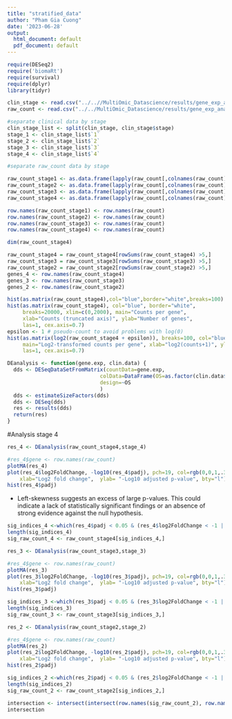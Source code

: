 ```yaml
---
title: "stratified_data"
author: "Pham Gia Cuong"
date: '2023-06-28'
output:
  html_document: default
  pdf_document: default
---
```

```r
require(DESeq2)
require('biomaRt')
require(survival)
require(dplyr)
library(tidyr)
```

```r
clin_stage <- read.csv("../..//MultiOmic_Datascience/results/gene_exp_analysis/clinical.csv",header=TRUE,sep="\t")
raw_count <- read.csv("../../MultiOmic_Datascience/results/gene_exp_analysis/count_data.csv",header=TRUE,sep = "\t")
```


```r
#separate clinical data by stage
clin_stage_list <- split(clin_stage, clin_stage$stage)
stage_1 <- clin_stage_list$`1`
stage_2 <- clin_stage_list$`2`
stage_3 <- clin_stage_list$`3`
stage_4 <- clin_stage_list$`4`

#separate raw_count data by stage

raw_count_stage1 <- as.data.frame(lapply(raw_count[,colnames(raw_count) %in% stage_1$sample], as.integer))
raw_count_stage2 <- as.data.frame(lapply(raw_count[,colnames(raw_count) %in% stage_2$sample], as.integer)) 
raw_count_stage3 <- as.data.frame(lapply(raw_count[,colnames(raw_count) %in% stage_3$sample], as.integer)) 
raw_count_stage4 <- as.data.frame(lapply(raw_count[,colnames(raw_count) %in% stage_4$sample], as.integer)) 

row.names(raw_count_stage1) <- row.names(raw_count)
row.names(raw_count_stage2) <- row.names(raw_count)
row.names(raw_count_stage3) <- row.names(raw_count)
row.names(raw_count_stage4) <- row.names(raw_count)
```

```r
dim(raw_count_stage4)
```
```r

raw_count_stage4 = raw_count_stage4[rowSums(raw_count_stage4) >5,]
raw_count_stage3 = raw_count_stage3[rowSums(raw_count_stage3) >5,]
raw_count_stage2 = raw_count_stage2[rowSums(raw_count_stage2) >5,]
genes_4 <- row.names(raw_count_stage4)
genes_3 <- row.names(raw_count_stage3)
genes_2 <- row.names(raw_count_stage2)
```
```r
hist(as.matrix(raw_count_stage4),col="blue",border="white",breaks=100)
hist(as.matrix(raw_count_stage4), col="blue", border="white",
     breaks=20000, xlim=c(0,2000), main="Counts per gene",
     xlab="Counts (truncated axis)", ylab="Number of genes", 
     las=1, cex.axis=0.7)
epsilon <- 1 # pseudo-count to avoid problems with log(0)
hist(as.matrix(log2(raw_count_stage4 + epsilon)), breaks=100, col="blue", border="white",
     main="Log2-transformed counts per gene", xlab="log2(counts+1)", ylab="Number of genes", 
     las=1, cex.axis=0.7)
```

```r
DEanalysis <- function(gene.exp, clin.data) {
  dds <- DESeqDataSetFromMatrix(countData=gene.exp,
                              colData=DataFrame(OS=as.factor(clin.data$OS)),
                              design=~OS
                              )
  dds <- estimateSizeFactors(dds)
  dds <- DESeq(dds)
  res <- results(dds)
  return(res)
}
```

#Analysis stage 4
```r
res_4 <- DEanalysis(raw_count_stage4,stage_4)

```
```r
#res_4$gene <- row.names(raw_count)
plotMA(res_4)
plot(res_4$log2FoldChange, -log10(res_4$padj), pch=19, col=rgb(0,0,1,.3), xlim=c(-6,6),
    xlab="Log2 fold change",  ylab= "-Log10 adjusted p-value", bty="l")
hist(res_4$padj)
```
- Left-skewness suggests an excess of large p-values. This could indicate a lack of statistically significant findings or an absence of strong evidence against the null hypothesis.

```r
sig_indices_4 <-which(res_4$padj < 0.05 & (res_4$log2FoldChange < -1 | res_4$log2FoldChange > 1))
length(sig_indices_4)
sig_raw_count_4 <- raw_count_stage4[sig_indices_4,] 
```
```r
res_3 <- DEanalysis(raw_count_stage3,stage_3)
```

```r
#res_4$gene <- row.names(raw_count)
plotMA(res_3)
plot(res_3$log2FoldChange, -log10(res_3$padj), pch=19, col=rgb(0,0,1,.3), xlim=c(-6,6),
    xlab="Log2 fold change",  ylab= "-Log10 adjusted p-value", bty="l")
hist(res_3$padj)
```
```r
sig_indices_3 <-which(res_3$padj < 0.05 & (res_3$log2FoldChange < -1 | res_3$log2FoldChange > 1))
length(sig_indices_3)
sig_raw_count_3 <- raw_count_stage3[sig_indices_3,] 
```
```r
res_2 <- DEanalysis(raw_count_stage2,stage_2)
```

```r
#res_4$gene <- row.names(raw_count)
plotMA(res_2)
plot(res_2$log2FoldChange, -log10(res_2$padj), pch=19, col=rgb(0,0,1,.3), xlim=c(-6,6),
    xlab="Log2 fold change",  ylab= "-Log10 adjusted p-value", bty="l")
hist(res_2$padj)
```
```r
sig_indices_2 <-which(res_2$padj < 0.05 & (res_2$log2FoldChange < -1 | res_2$log2FoldChange > 1))
length(sig_indices_2)
sig_raw_count_2 <- raw_count_stage2[sig_indices_2,] 
```
```r
intersection <- intersect(intersect(row.names(sig_raw_count_2), row.names(sig_raw_count_3)), row.names(sig_raw_count_4))
intersection
```